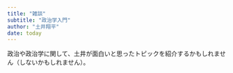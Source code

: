 ```yaml
---
title: "雑談"
subtitle: "政治学入門"
author: "土井翔平"
date: today
---
```


政治や政治学に関して、土井が面白いと思ったトピックを紹介するかもしれません（しないかもしれません）。
